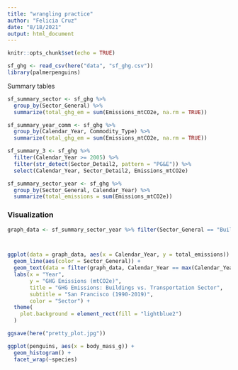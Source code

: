 ```yaml
---
title: "wrangling practice"
author: "Felicia Cruz"
date: "8/18/2021"
output: html_document
---
```


```r
knitr::opts_chunk$set(echo = TRUE)
```

```r
sf_ghg <- read_csv(here("data", "sf_ghg.csv"))
library(palmerpenguins)
```

Summary tables
```r
sf_summary_sector <- sf_ghg %>% 
  group_by(Sector_General) %>% 
  summarize(total_ghg_em = sum(Emissions_mtCO2e, na.rm = TRUE))

sf_summary_year_comm <- sf_ghg %>% 
  group_by(Calendar_Year, Commodity_Type) %>% 
  summarize(total_ghg_em = sum(Emissions_mtCO2e, na.rm = TRUE))

sf_summary_3 <- sf_ghg %>%
  filter(Calendar_Year >= 2005) %>% 
  filter(str_detect(Sector_Detail2, pattern = "PG&E")) %>% 
  select(Calendar_Year, Sector_Detail2, Emissions_mtCO2e)

sf_summary_sector_year <- sf_ghg %>% 
  group_by(Sector_General, Calendar_Year) %>% 
  summarize(total_emissions = sum(Emissions_mtCO2e))
```


### Visualization 
```r
graph_data <- sf_summary_sector_year %>% filter(Sector_General == "Buildings" | Sector_General == "Transportation") 



ggplot(data = graph_data, aes(x = Calendar_Year, y = total_emissions)) +
  geom_line(aes(color = Sector_General)) +
  geom_text(data = filter(graph_data, Calendar_Year == max(Calendar_Year)), aes(label = Sector_General)) +
  labs(x = "Year", 
       y = "GHG Emissions (mtCO2e)",
       title = "GHG Emissions: Buildings vs. Transportation Sector",
       subtitle = "San Francisco (1990-2019)",
       color = "Sector") +
  theme(
    plot.background = element_rect(fill = "lightblue2")
  )

ggsave(here("pretty_plot.jpg"))
```
```r
ggplot(penguins, aes(x = body_mass_g)) +
  geom_histogram() +
  facet_wrap(~species)


```

